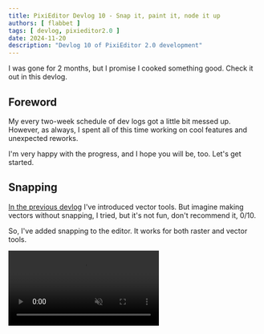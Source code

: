 ```yaml
---
title: PixiEditor Devlog 10 - Snap it, paint it, node it up
authors: [ flabbet ] 
tags: [ devlog, pixieditor2.0 ]
date: 2024-11-20
description: "Devlog 10 of PixiEditor 2.0 development"
---
```


I was gone for 2 months, but I promise I cooked something good. Check it out in this devlog.

## Foreword

My every two-week schedule of dev logs got a little bit messed up. However, as always, I spent all of this time working on cool features and unexpected reworks.

I'm very happy with the progress, and I hope you will be, too. Let's get started.

## Snapping

[In the previous devlog](/blog/2024/09/13/devlog9) I've introduced vector tools. But imagine making vectors without snapping, I tried, but it's not fun, don't recommend it, 0/10.

So, I've added snapping to the editor. It works for both raster and vector tools.

<video src="/videos/devlog10/snapping.webm" muted width={750} controls/>

As you can see, snapping is handled automatically based on layers and document size. It's not perfect yet, but it's a good start.

I hope it will make your life easier when working with vectors. 

## Painting tools

New toolset! At the moment there are already 3 toolsets in PixiEditor 2.0. Raster, Vector, and now Painting.

But what is it exactly? You could already "paint" with the pen tool in 1.0, however, it was suited for pixel art only, and it was not very comfortable to use for high-resolution images.
Basically, the main difference is that the pen in the Painting toolset draws soft edges. Here's a comparison:

<video src="/videos/devlog10/painting.webm" muted width={750} controls/>

At the moment there is no brush engine that would allow you to change the brush shape, but it's planned for the future.
We are very happy about the growing capabilities of PixiEditor and strongly believe that we can make a universal tool for all kinds of image editing.

I'm just getting started.

## New renderer

There was one major problem with our vectors implementation, we only had a raster renderer, which means that vectors were pixelated during editing, and only rendered in high quality when exporting to SVG.

Some apps like Affinity Photo live with a solution like this, but it didn't satisfy me. If PixiEditor is going to be a universal tool, it needs to be able to render vectors in high quality.
That's why I've ripped apart almost the whole rendering pipeline and made it from scratch, with vectors in mind.

Of course, I wouldn't be myself if I didn't go a little bit overboard. During the closed beta, some users reported, that drawing is more "clunky" than in 1.0, and for a good reason. There was a major difference in 
rendering code between 1.0 and the closed beta of 2.0. To remind you, 1.0 was written in an entirely different technology called WPF, and 2.0 is basically rewritten from scratch in a new technology, Avalonia.

Honestly, 1.0 rendering is state of the art in my opinion, the amount of crazy optimizations and hacks [Equbuxu](https://github.com/Equbuxu) had to do to make it work is just insane. Almost the whole processing was done on the CPU and 
this thing was still faster than most of my GPU-accelerated attempts in 2.0.

You may be wondering, if it was so good, why remake it in the first place? Well, simply because our requirements changed. Firstly node-based editing forced us to rework the whole rendering pipeline, and secondly,
vectors, the topic I am covering right now. The previous renderer was excellent at simply drawing, PixiEditor 2.0 a long time ago stopped being just a drawing app.

So after many, many attempts and tons of hours put into the research of rendering, I think I managed to create a solution that is both fast, flexible, and capable of drawing vectors in high quality.

<video src="/videos/devlog10/rendering.webm" muted width={750} controls/>


> _Okay smartass, but what about exporting? You can't just put a high-quality vector into a low-resolution PNG._ 


Yes, this is true, for raster images, these vectors are rasterized. But for SVGs, they are exported as vectors, it is as simple as that.

You can mix vectors and raster images however you want and both will work in any format you will export to.

I've added different rendering modes, so you can preview your image both in high dpi and rasterized versions.

Here's a comparison of rendering modes on a 64x64 canvas:

![High Dpi mode](/img/blog-posts/devlog10/highres.png)

![Rasterized mode](/img/blog-posts/devlog10/lowres.png)

For some nerds out here, I've made a Vulkan renderer, that blits PixiEditor textures directly to the screen, this is how I resolved the "clunky" drawing issue. Now it's buttery smooth.
If you are interested in the code, you can check it out [here](https://github.com/PixiEditor/Drawie/tree/main/src/Drawie.Interop.VulkanAvalonia).


## Other Quality of Life improvements

There are uncountable small improvements that I've made during this time, and I won't cover all of them, but there are a few that I think are worth mentioning.

### Size infoboxes

When drawing shapes, you can now see the size of the shape you are drawing, as well as its rotation. This is very useful when you want to draw shapes with specific dimensions.

![Size infoboxes](/img/blog-posts/devlog10/size.png)

### Immediate editing of selected shapes

In 1.0, to set the shape's color, fill, stroke, etc. you had to redraw the shape to apply changes. In 2.0, you can edit these properties immediately after selecting the shape.

<video src="/videos/devlog10/shapeedit.webm" muted width={750} controls/>

### Animation improvements

- After the first closed beta, we got a lot of feedback about the animation system, one of the issues was that merging layers caused frames to be lost. This is now fixed, and merging layers will merge cels as well.

- Additionally, the layers view now respects the layer's order, it doesn't change anything in the final image, but it's more intuitive and was also requested by the community.

- Previously the smallest animation cel was 2 frames long instead of 1. It technically was only an issue on the last frame of the animation, since previous frames were overwritten by the next frame, but it was 
not intuitive and got fixed.

## What's next?

So what's next? I'm planning to release a new closed beta soon ([register here](https://forms.gle/ssDB13PqZ5Cp5FQL7)), with all of these features and more. Besides that, the PixiEditor 2.0 release is very close!
I'll spill some milk, we're planning to release an Early Access version around the new year, so stay tuned!